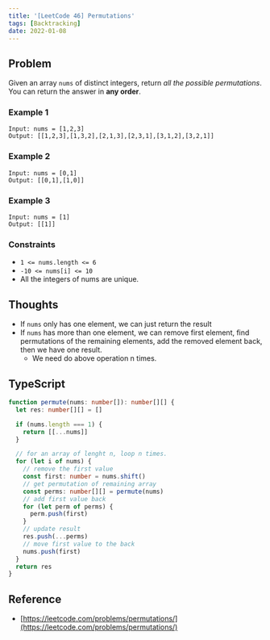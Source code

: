 ```yaml
---
title: '[LeetCode 46] Permutations'
tags: [Backtracking]
date: 2022-01-08
---
```


## Problem

Given an array `nums` of distinct integers, return _all the possible permutations_. You can return the answer in **any order**.

### Example 1

```
Input: nums = [1,2,3]
Output: [[1,2,3],[1,3,2],[2,1,3],[2,3,1],[3,1,2],[3,2,1]]
```

### Example 2

```
Input: nums = [0,1]
Output: [[0,1],[1,0]]
```

### Example 3

```
Input: nums = [1]
Output: [[1]]
```

### Constraints

- `1 <= nums.length <= 6`
- `-10 <= nums[i] <= 10`
- All the integers of nums are unique.

## Thoughts

- If `nums` only has one element, we can just return the result
- If `nums` has more than one element, we can remove first element, find
  permutations of the remaining elements, add the removed element back, then
  we have one result.
  - We need do above operation n times.

## TypeScript

```typescript
function permute(nums: number[]): number[][] {
  let res: number[][] = []

  if (nums.length === 1) {
    return [[...nums]]
  }

  // for an array of lenght n, loop n times.
  for (let i of nums) {
    // remove the first value
    const first: number = nums.shift()
    // get permutation of remaining array
    const perms: number[][] = permute(nums)
    // add first value back
    for (let perm of perms) {
      perm.push(first)
    }
    // update result
    res.push(...perms)
    // move first value to the back
    nums.push(first)
  }
  return res
}
```

## Reference

- [https://leetcode.com/problems/permutations/](https://leetcode.com/problems/permutations/)
